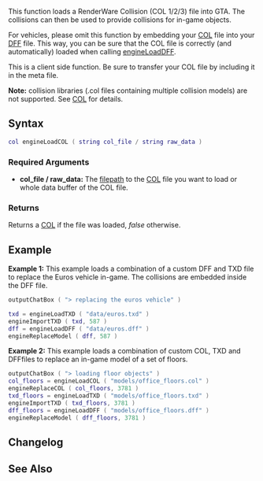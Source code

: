 {{Client function}}

{{Note box|Please note the loading order that is used in the examples as other orders can cause collisions, textures or the DFF not to load due to technical limitations}}

This function loads a RenderWare Collision (COL 1/2/3) file into GTA. The collisions can then be used to provide collisions for in-game objects.

For vehicles, please omit this function by embedding your [[/COL.md|COL]] file into your [[/DFF.md|DFF]] file. This way, you can be sure that the COL file is correctly (and automatically) loaded when calling [[/engineLoadDFF.md|engineLoadDFF]].

This is a client side function. Be sure to transfer your COL file by including it in the meta file.

'''Note:''' collision libraries (.col files containing multiple collision models) are not supported. See [[/COL.md|COL]] for details.

==Syntax== 
<syntaxhighlight lang="lua">
col engineLoadCOL ( string col_file / string raw_data ) 
</syntaxhighlight> 
{{OOP||[[/COL.md|EngineCOL]]}}
===Required Arguments=== 
*'''col_file / raw_data:''' The [[/filepath.md|filepath]] to the [[/COL.md|COL]] file you want to load or whole data buffer of the COL file.

===Returns===
Returns a [[/COL.md|COL]] if the file was loaded, ''false'' otherwise.

==Example== 
'''Example 1:''' This example loads a combination of a custom DFF and TXD file to replace the Euros vehicle in-game. The collisions are embedded inside the DFF file.
<syntaxhighlight lang="lua">
outputChatBox ( "> replacing the euros vehicle" )

txd = engineLoadTXD ( "data/euros.txd" )
engineImportTXD ( txd, 587 )
dff = engineLoadDFF ( "data/euros.dff" )
engineReplaceModel ( dff, 587 )
</syntaxhighlight>

'''Example 2:''' This example loads a combination of custom COL, TXD and DFFfiles to replace an in-game model of a set of floors.
<syntaxhighlight lang="lua">
outputChatBox ( "> loading floor objects" )
col_floors = engineLoadCOL ( "models/office_floors.col" )
engineReplaceCOL ( col_floors, 3781 )
txd_floors = engineLoadTXD ( "models/office_floors.txd" )
engineImportTXD ( txd_floors, 3781 )
dff_floors = engineLoadDFF ( "models/office_floors.dff" )
engineReplaceModel ( dff_floors, 3781 )
</syntaxhighlight>

==Changelog==
{{ChangelogHeader}}
{{ChangelogItem|1.4.1-9.07088|Added option to use raw data instead of a file name}}

==See Also==
{{Engine_functions}}